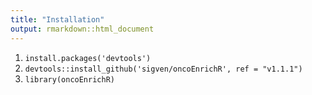 ```yaml
---
title: "Installation"
output: rmarkdown::html_document
---
```


1.  `install.packages('devtools')`
2.  `devtools::install_github('sigven/oncoEnrichR', ref = "v1.1.1")`
3.  `library(oncoEnrichR)`
